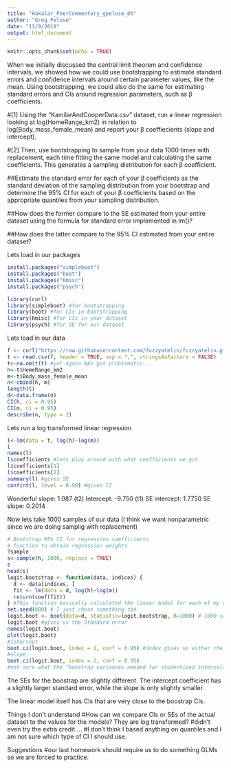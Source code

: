 ```yaml
---
title: "Hakalar_PeerCommentary_gpelose_05"
author: "Greg Pelose"
date: "11/9/2019"
output: html_document
---
```


```r
knitr::opts_chunk$set(echo = TRUE)
```

When we initially discussed the central limit theorem and confidence intervals, we showed how we could use bootstrapping to estimate standard errors and confidence intervals around certain parameter values, like the mean. Using bootstrapping, we could also do the same for estimating standard errors and CIs around regression parameters, such as β
 coefficients.

#[1] Using the “KamilarAndCooperData.csv” dataset, run a linear regression looking at log(HomeRange_km2) in relation to log(Body_mass_female_mean) and report your β coeffiecients (slope and intercept).

#[2] Then, use bootstrapping to sample from your data 1000 times with replacement, each time fitting the same model and calculating the same coefficients. This generates a sampling distribution for each β coefficient.

##Estimate the standard error for each of your β coefficients as the standard deviation of the sampling distribution from your bootstrap and determine the 95% CI for each of your β coefficients based on the appropriate quantiles from your sampling distribution.

##How does the former compare to the SE estimated from your entire dataset using the formula for standard error implemented in lm()?

##How does the latter compare to the 95% CI estimated from your entire dataset?

Lets load in our packages
```r
install.packages("simpleboot")
install.packages("boot")
install.packages("Rmisc")
install.packages("psych")
```

```r
library(curl)
library(simpleboot) #for bootstrapping
library(boot) #for CIs in bootstrapping
library(Rmisc) #for CIs in your dataset
library(psych) #for SE for our dataset
```

Lets load in our data
```r
f <- curl("https://raw.githubusercontent.com/fuzzyatelin/fuzzyatelin.github.io/master/AN597_Fall19/KamilarAndCooperData.csv")
t <- read.csv(f, header = TRUE, sep = ",", stringsAsFactors = FALSE)
t<-na.omit(t) #yet again NAs got problematic...
h<-t$HomeRange_km2
m<-t$Body_mass_female_mean
n<-cbind(h, m)
length(t)
d<-data.frame(n)
CI(h, ci = 0.95)
CI(m, ci = 0.95)
describe(n, type = 2)
```

Lets run a log transformed linear regression 
```r
l<-lm(data = t, log(h)~log(m))
l
names(l)
l$coefficients #lets play around with what coefficients we got
l$coefficients[1] 
l$coefficients[2]
summary(l) #gives SE
confint(l, level = 0.90) #gives CI
```
Wonderful
slope: 1.087 (t2)
Intercept: -9.750 (t1)
SE intercept: 1.7750
SE slope: 0.2014

Now lets take 1000 samples of our data (I think we want nonparametric since we are doing samplig with replacement)
```r
# Bootstrap 95% CI for regression coefficients 
# function to obtain regression weights 
?sample
s<-sample(h, 1000, replace = TRUE)
s
head(s)
logit.bootstrap <- function(data, indices) {
  d <- data[indices, ]
  fit <- lm(data = d, log(h)~log(m))
  return(coef(fit))
} #This function basically calculated the linear model for each of my outputs. 
set.seed(800) # I just chose something tbh. 
logit.boot <- boot(data=d, statistic=logit.bootstrap, R=1000) # 1000 samples plus I had to turn n into a dataframe which I called d. 
logit.boot #gives us the Standard error
names(logit.boot)
plot(logit.boot)
#intercept
boot.ci(logit.boot, index = 1, conf = 0.95) #index gives us either the slope or the intercept
#slope
boot.ci(logit.boot, index = 2, conf = 0.95)
#not sure what the "boostrap variances needed for studentized intervals" error is...not sure I want to do anything about it either. 
```

The SEs for the boostrap are slightly different. The intercept coefficient has a slightly larger standard error, while the slope is only slightly smaller. 

The linear model itself has CIs that are very close to the boostrap CIs. 

Things I don't understand
#How can we compare CIs or SEs of the actual dataset to the values for the models? They are log transformed?
#didn't even try the extra credit....
#I don't think I based anything on quantiles and I am not sure which type of CI I should use. 

Suggestions
#our last homework should require us to do something GLMs so we are forced to practice. 

